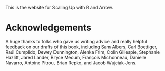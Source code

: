 ::: {.content-hidden when-format="pdf"}

This is the website for Scaling Up with R and Arrow.

:::

# Acknowledgements {.unnumbered}

A huge thanks to folks who gave us writing advice and really helpful feedback on our drafts of this book, including Sam Albers, Carl Boettiger, Raúl Cumplido, Dewey Dunnington, Alenka Frim, Colin Gillespie, Stephanie Hazlitt, Jared Lander, Bryce Mecum, François Michonneau, Danielle Navarro, Antoine Pitrou, Brian Repko, and Jacob Wujciak-Jens.
